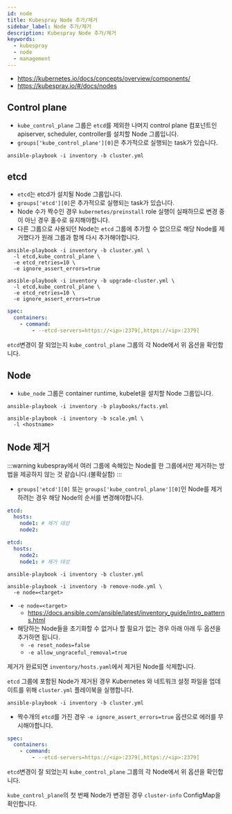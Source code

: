 ```yaml
---
id: node
title: Kubespray Node 추가/제거
sidebar_label: Node 추가/제거
description: Kubespray Node 추가/제거
keywords:
  - kubespray
  - node
  - management
---
```


- https://kubernetes.io/docs/concepts/overview/components/
- https://kubespray.io/#/docs/nodes

## Control plane

- `kube_control_plane` 그룹은 `etcd`를 제외한 나머지 control plane 컴포넌트인 apiserver, scheduler, controller를 설치할 Node 그룹입니다.
- `groups['kube_control_plane'][0]`은 추가적으로 실행되는 task가 있습니다.

```shell
ansible-playbook -i inventory -b cluster.yml
```

## etcd

- `etcd`는 etcd가 설치될 Node 그룹입니다.
- `groups['etcd'][0]`은 추가적으로 실행되는 task가 있습니다.
- Node 수가 짝수인 경우 `kubernetes/preinstall` role 실행이 실패하므로 변경 중이 아닌 경우 홀수로 유지해야합니다.
- 다른 그룹으로 사용되던 Node는 `etcd` 그룹에 추가할 수 없으므로 해당 Node를 제거했다가 원래 그룹과 함께 다시 추가해야합니다.

```shell
ansible-playbook -i inventory -b cluster.yml \
  -l etcd,kube_control_plane \
  -e etcd_retries=10 \
  -e ignore_assert_errors=true
```

```shell
ansible-playbook -i inventory -b upgrade-cluster.yml \
  -l etcd,kube_control_plane \
  -e etcd_retries=10 \
  -e ignore_assert_errors=true
```

```yaml title="/etc/kubernetes/manifests/kube-apiserver.yaml"
spec:
  containers:
    - command:
        - --etcd-servers=https://<ip>:2379[,https://<ip>:2379]
```

`etcd`변경이 잘 되었는지 `kube_control_plane` 그룹의 각 Node에서 위 옵션을 확인합니다.

## Node

- `kube_node` 그룹은 container runtime, kubelet을 설치할 Node 그룹입니다.

```shell
ansible-playbook -i inventory -b playbooks/facts.yml
```

```shell
ansible-playbook -i inventory -b scale.yml \
  -l <hostname>
```

## Node 제거

:::warning
kubespray에서 여러 그룹에 속해있는 Node를 한 그룹에서만 제거하는 방법을 제공하지 않는 것 같습니다.(불확실함)
:::

- `groups['etcd'][0]` 또는 `groups['kube_control_plane'][0]`인 Node를 제거하려는 경우 해당 Node의 순서를 변경해야합니다.

```yaml title="inventory/hosts.yaml"
etcd:
  hosts:
    node1: # 제거 대상
    node2:
```

```yaml title="inventory/hosts.yaml"
etcd:
  hosts:
    node2:
    node1: # 제거 대상
```

```shell
ansible-playbook -i inventory -b cluster.yml
```

```shell
ansible-playbook -i inventory -b remove-node.yml \
  -e node=<target>
```

- `-e node=<target>`
  - https://docs.ansible.com/ansible/latest/inventory_guide/intro_patterns.html
- 해당하는 Node들을 초기화할 수 없거나 할 필요가 없는 경우 아래 아래 두 옵션을 추가하면 됩니다.
  - `-e reset_nodes=false`
  - `-e allow_ungraceful_removal=true`

제거가 완료되면 `inventory/hosts.yaml`에서 제거된 Node를 삭제합니다.

`etcd` 그룹에 포함된 Node가 제거된 경우 Kubernetes 와 네트워크 설정 파일을 업데이트를 위해 `cluster.yml` 플레이북을 실행합니다.

```shell
ansible-playbook -i inventory -b cluster.yml
```

- 짝수개의 `etcd`를 가진 경우 `-e ignore_assert_errors=true` 옵션으로 에러를 무시해야합니다.

```yaml title="/etc/kubernetes/manifests/kube-apiserver.yaml"
spec:
  containers:
    - command:
        - --etcd-servers=https://<ip>:2379[,https://<ip>:2379]
```

`etcd`변경이 잘 되었는지 `kube_control_plane` 그룹의 각 Node에서 위 옵션을 확인합니다.

`kube_control_plane`의 첫 번째 Node가 변경된 경우 `cluster-info` ConfigMap을 확인합니다.

